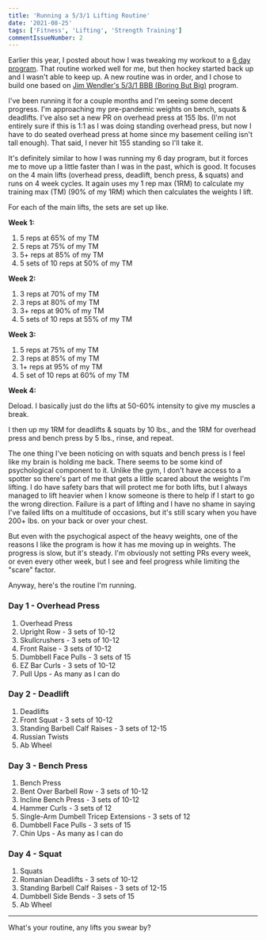 ```yaml
---
title: 'Running a 5/3/1 Lifting Routine'
date: '2021-08-25'
tags: ['Fitness', 'Lifting', 'Strength Training']
commentIssueNumber: 2
---
```


Earlier this year, I posted about how I was tweaking my workout to a [6 day program](/2021/01/28/tweaking-my-lifting-routine.html). That routine worked well for me, but then hockey started back up and I wasn't able to keep up. A new routine was in order, and I chose to build one based on [Jim Wendler's 5/3/1 BBB (Boring But Big)](https://www.jimwendler.com/blogs/jimwendler-com/101077382-boring-but-big) program.

I've been running it for a couple months and I'm seeing some decent progress. I'm approaching my pre-pandemic weights on bench, squats & deadlifts. I've also set a new PR on overhead press at 155 lbs. (I'm not entirely sure if this is 1:1 as I was doing standing overhead press, but now I have to do seated overhead press at home since my basement ceiling isn't tall enough). That said, I never hit 155 standing so I'll take it.

It's definitely similar to how I was running my 6 day program, but it forces me to move up a little faster than I was in the past, which is good. It focuses on the 4 main lifts (overhead press, deadlift, bench press, & squats) and runs on 4 week cycles. It again uses my 1 rep max (1RM) to calculate my training max (TM) (90% of my 1RM) which then calculates the weights I lift.

For each of the main lifts, the sets are set up like.

**Week 1:**

1. 5 reps at 65% of my TM
2. 5 reps at 75% of my TM
3. 5+ reps at 85% of my TM
4. 5 sets of 10 reps at 50% of my TM

**Week 2:**

1. 3 reps at 70% of my TM
2. 3 reps at 80% of my TM
3. 3+ reps at 90% of my TM
4. 5 sets of 10 reps at 55% of my TM

**Week 3:**

1. 5 reps at 75% of my TM
2. 3 reps at 85% of my TM
3. 1+ reps at 95% of my TM
4. 5 set of 10 reps at 60% of my TM

**Week 4:**

Deload. I basically just do the lifts at 50-60% intensity to give my muscles a break.

I then up my 1RM for deadlifts & squats by 10 lbs., and the 1RM for overhead press and bench press by 5 lbs., rinse, and repeat.

The one thing I've been noticing on with squats and bench press is I feel like my brain is holding me back. There seems to be some kind of psychological component to it. Unlike the gym, I don't have access to a spotter so there's part of me that gets a little scared about the weights I'm lifting. I do have safety bars that will protect me for both lifts, but I always managed to lift heavier when I know someone is there to help if I start to go the wrong direction. Failure is a part of lifting and I have no shame in saying I've failed lifts on a multitude of occasions, but it's still scary when you have 200+ lbs. on your back or over your chest.

But even with the psychogical aspect of the heavy weights, one of the reasons I like the program is how it has me moving up in weights. The progress is slow, but it's steady. I'm obviously not setting PRs every week, or even every other week, but I see and feel progress while limiting the "scare" factor.

Anyway, here's the routine I'm running.

### Day 1 - Overhead Press

1. Overhead Press
2. Upright Row - 3 sets of 10-12
3. Skullcrushers - 3 sets of 10-12
4. Front Raise - 3 sets of 10-12
5. Dumbbell Face Pulls - 3 sets of 15
6. EZ Bar Curls - 3 sets of 10-12
7. Pull Ups - As many as I can do

### Day 2 - Deadlift

1. Deadlifts
2. Front Squat - 3 sets of 10-12
3. Standing Barbell Calf Raises - 3 sets of 12-15
4. Russian Twists
5. Ab Wheel

### Day 3 - Bench Press

1. Bench Press
2. Bent Over Barbell Row - 3 sets of 10-12
3. Incline Bench Press - 3 sets of 10-12
4. Hammer Curls - 3 sets of 12
5. Single-Arm Dumbell Tricep Extensions - 3 sets of 12
6. Dumbbell Face Pulls - 3 sets of 15
7. Chin Ups - As many as I can do

### Day 4 - Squat

1. Squats
2. Romanian Deadlifts - 3 sets of 10-12
3. Standing Barbell Calf Raises - 3 sets of 12-15
4. Dumbbell Side Bends - 3 sets of 15
5. Ab Wheel

---

What's your routine, any lifts you swear by?

